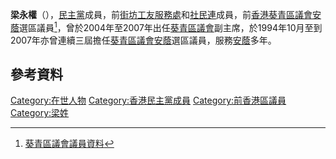 {{Infobox_Officeholder
| name = 梁永權
| native_name = Leung Wing-kuen
| native_name_lang = en
| office = [[葵青區議會|葵青區議會]]議員
| honorific-suffix = 
| image = 
| term_start    = 2020年1月1日
| term_end      = 2021年7月9日
| constituency  = [[安蔭_(選區)|安蔭]]
| predecessor = [[梁子穎|梁子穎]]
| successor = 懸空
| majority = [[2019年香港區議會選舉|2019年]]：3,585 (52.01%)
| term_start1    = 1994年10月1日
| term_end1     = 2007年12月31日
| constituency1  = [[安蔭_(選區)|安蔭]]
| predecessor1 = (首設)
| successor1 = [[梁子穎|梁子穎]]
| majority1 = [[1994年香港區議會選舉|1994年]]：759 (70.60%)<br>[[1999年香港區議會選舉|1999年]]：2,642 (51.74%)<br>[[2003年香港區議會選舉|2003年]]：3,290 (72.76%)
| office2           = [[葵青區議會|葵青區議會]]副主席
| term_start2       = 2004年1月6日
| term_end2         = 2007年12月31日
| chairman2         = [[周奕希|周奕希]]
| predecessor2      = [[蘇開鵬|蘇開鵬]]
| successor2        = [[麥美娟|麥美娟]]
| date of birth = 
| date of death =
| place of birth = 
| place of death = 
| party = [[民主黨_(香港)|民主黨]]
| otherparty = [[街坊工友服務處|街坊工友服務處]]（已退黨）<br>[[社民連|社民連]]（已退黨）
| spouse = 
| relatives = 
| residence = {{HKG}}
| educate = 
| past = 
| work = 
}}

'''梁永權'''（{{lang-en|Leung Wing-kuen}}），[[民主黨_(香港)|民主黨]]成員，前[[街坊工友服務處|街坊工友服務處]]和[[社民連|社民連]]成員，前[[香港|香港]][[葵青區議會|葵青區議會]][[安蔭_(選區)|安蔭]]選區議員<ref>[https://www.districtcouncils.gov.hk/kwt/tc_chi/members/info/dc_member_list_detail.php?member_id=2821  葵青區議會議員資料]</ref>，曾於2004年至2007年出任[[葵青區議會|葵青區議會]]副主席，於1994年10月至到2007年亦曾連續三屆擔任[[葵青區議會|葵青區議會]][[安蔭_(選區)|安蔭]]選區議員，服務[[安蔭_(選區)|安蔭]]多年。
{{HK-poli-bio-stub}}

==參考資料==
<references/>
[[Category:在世人物|Category:在世人物]]
[[Category:香港民主黨成員|Category:香港民主黨成員]]
[[Category:前香港區議員|Category:前香港區議員]]
[[Category:梁姓|Category:梁姓]]